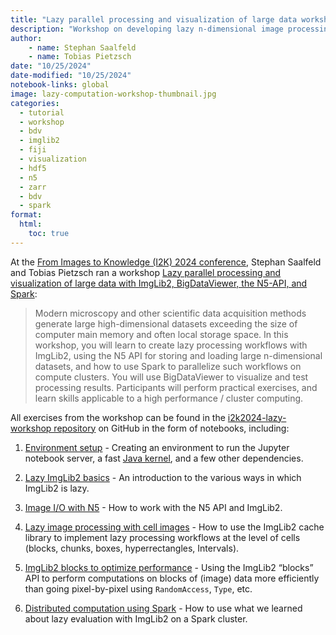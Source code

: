 ```yaml
---
title: "Lazy parallel processing and visualization of large data workshop at I2K 2024"
description: "Workshop on developing lazy n-dimensional image processing workflows using ImgLib2, N5 for image I/O, BigDataViewer for image visualization, and Spark to parallelize it all on compute clusters."
author: 
    - name: Stephan Saalfeld
    - name: Tobias Pietzsch
date: "10/25/2024"
date-modified: "10/25/2024"
notebook-links: global
image: lazy-computation-workshop-thumbnail.jpg
categories:
  - tutorial
  - workshop
  - bdv
  - imglib2
  - fiji
  - visualization
  - hdf5
  - n5
  - zarr
  - bdv
  - spark
format:
  html:
    toc: true
---
```


At the [From Images to Knowledge (I2K) 2024 conference](https://imagej.net/events/i2k-2024), Stephan Saalfeld and Tobias Pietzsch ran a workshop [Lazy parallel processing and visualization of large data with ImgLib2, BigDataViewer, the N5-API, and Spark](https://events.humantechnopole.it/event/1/contributions/43/):

> Modern microscopy and other scientific data acquisition methods generate large high-dimensional datasets exceeding the size of computer main memory and often local storage space. In this workshop, you will learn to create lazy processing workflows with ImgLib2, using the N5 API for storing and loading large n-dimensional datasets, and how to use Spark to parallelize such workflows on compute clusters. You will use BigDataViewer to visualize and test processing results. Participants will perform practical exercises, and learn skills applicable to a high performance / cluster computing.

All exercises from the workshop can be found in the [i2k2024-lazy-workshop repository](https://github.com/saalfeldlab/i2k2024-lazy-workshop) on GitHub in the form of notebooks, including:

1. [Environment setup](https://github.com/saalfeldlab/i2k2024-lazy-workshop/blob/main/posts/01-setup.qmd) - Creating an environment to run the Jupyter notebook server, a fast [Java kernel](https://github.com/saalfeldlab/IJava), and a few other dependencies.

2. [Lazy ImgLib2 basics](https://github.com/saalfeldlab/i2k2024-lazy-workshop/blob/main/posts/02-lazy-imglib2/02-lazy-imglib2.ipynb) - An introduction to the various ways in which ImgLib2 is lazy.

3. [Image I/O with N5](https://github.com/saalfeldlab/i2k2024-lazy-workshop/blob/main/posts/03-n5/03-n5.ipynb) - How to work with the N5 API and ImgLib2.

4. [Lazy image processing with cell images](https://github.com/saalfeldlab/i2k2024-lazy-workshop/blob/main/posts/04-cache/04-cache.ipynb) - How to use the ImgLib2 cache library to implement lazy processing workflows at the level of cells (blocks, chunks, boxes, hyperrectangles, Intervals).

5. [ImgLib2 blocks to optimize performance](https://github.com/saalfeldlab/i2k2024-lazy-workshop/blob/main/posts/05-blocks/05-blocks.ipynb) - Using the ImgLib2 "blocks" API to perform computations on blocks of (image) data more efficiently than going pixel-by-pixel using `RandomAccess`, `Type`, etc.

6. [Distributed computation using Spark](https://github.com/saalfeldlab/i2k2024-lazy-workshop/blob/main/posts/06-spark/06-spark.qmd) - How to use what we learned about lazy evaluation with ImgLib2 on a Spark cluster.
